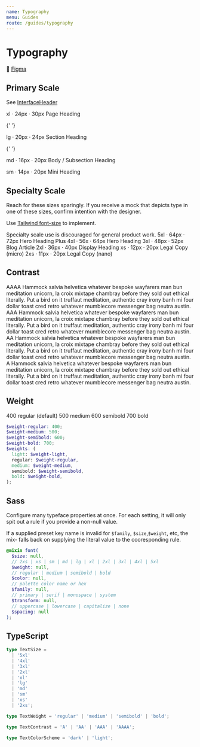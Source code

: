 ```yaml
---
name: Typography
menu: Guides
route: /guides/typography
---
```



# Typography

🔗 [Figma](https://www.figma.com/file/8EbOKQuVfc61d9aft8p7cO/Halo-Design-Library?node-id=364%3A897)

## Primary Scale

See [InterfaceHeader](/core/interface-header)

<Playground>
  <Span contrast="A" monospace>xl &middot; 24px &middot; 30px</Span>
  <Paragraph size="xl">
    Page Heading
  </Paragraph>

{' '}

<Span contrast="A" monospace>
  lg &middot; 20px &middot; 24px
</Span>
<Paragraph size="lg">Section Heading</Paragraph>

{' '}

<Span contrast="A" monospace>
  md &middot; 16px &middot; 20px
</Span>
<Paragraph size="md">Body / Subsection Heading</Paragraph>

  <Span contrast="A" monospace>sm &middot; 14px &middot; 20px</Span>
  <Paragraph size="sm">
    Mini Heading
  </Paragraph>
</Playground>

## Specialty Scale

Reach for these sizes sparingly. If you receive a mock that depicts type in one of these sizes, confirm intention with the designer.

Use [Tailwind font-size](https://v2.tailwindcss.com/docs/font-size) to implement.

<Banner variant="warning">
  Specialty scale use is discouraged for general product work.
</Banner>

<Playground>
  <Span contrast="A" monospace>
    5xl &middot; 64px &middot; 72px
  </Span>
  <Paragraph size="5xl">Hero Heading Plus</Paragraph>
  <Span contrast="A" monospace>
    4xl &middot; 56x &middot; 64px
  </Span>
  <Paragraph size="4xl">Hero Heading</Paragraph>
  <Span contrast="A" monospace>
    3xl &middot; 48px &middot; 52px
  </Span>
  <Paragraph size="3xl">Blog Article</Paragraph>
  <Span contrast="A" monospace>
    2xl &middot; 36px &middot; 40px
  </Span>
  <Paragraph size="2xl">Display Heading</Paragraph>
  <Span contrast="A" monospace>
    xs &middot; 12px &middot; 20px
  </Span>
  <Paragraph size="xs">Legal Copy (micro)</Paragraph>
  <Span contrast="A" monospace>
    2xs &middot; 11px &middot; 20px
  </Span>
  <Paragraph size="2xs">Legal Copy (nano)</Paragraph>
</Playground>

## Contrast

<Playground>
  <Box maxWidth="600px">
    <Paragraph contrast="AAAA">
      <Span monospace semibold block>
        AAAA
      </Span>
      Hammock salvia helvetica whatever bespoke wayfarers man bun meditation unicorn,
      la croix mixtape chambray before they sold out ethical literally. Put a bird
      on it truffaut meditation, authentic cray irony banh mi four dollar toast cred
      retro whatever mumblecore messenger bag neutra austin.
    </Paragraph>
    <Paragraph contrast="AAA">
      <Span monospace semibold block>
        AAA
      </Span>
      Hammock salvia helvetica whatever bespoke wayfarers man bun meditation unicorn,
      la croix mixtape chambray before they sold out ethical literally. Put a bird
      on it truffaut meditation, authentic cray irony banh mi four dollar toast cred
      retro whatever mumblecore messenger bag neutra austin.
    </Paragraph>
    <Paragraph contrast="AA">
      <Span monospace semibold block>
        AA
      </Span>
      Hammock salvia helvetica whatever bespoke wayfarers man bun meditation unicorn,
      la croix mixtape chambray before they sold out ethical literally. Put a bird
      on it truffaut meditation, authentic cray irony banh mi four dollar toast cred
      retro whatever mumblecore messenger bag neutra austin.
    </Paragraph>
    <Paragraph contrast="A">
      <Span monospace semibold block>
        A
      </Span>
      Hammock salvia helvetica whatever bespoke wayfarers man bun meditation unicorn,
      la croix mixtape chambray before they sold out ethical literally. Put a bird
      on it truffaut meditation, authentic cray irony banh mi four dollar toast cred
      retro whatever mumblecore messenger bag neutra austin.
    </Paragraph>
  </Box>
</Playground>

## Weight

<Playground>
  <Span weight="regular" block>
    400 regular (default)
  </Span>
  <Span weight="medium" block>
    500 medium
  </Span>
  <Span weight="semibold" block>
    600 semibold
  </Span>
  <Span weight="bold" block>
    700 bold
  </Span>
</Playground>

```scss
$weight-regular: 400;
$weight-medium: 500;
$weight-semibold: 600;
$weight-bold: 700;
$weights: (
  light: $weight-light,
  regular: $weight-regular,
  medium: $weight-medium,
  semibold: $weight-semibold,
  bold: $weight-bold,
);
```

## Sass

Configure many typeface properties at once. For each setting, it will only spit out a rule if you provide a non-null value.

If a supplied preset key name is invalid for `$family`, `$size`,`$weight`, etc,
the mix- falls back on supplying the literal value to
the cooresponding rule.

```scss
@mixin font(
  $size: null,
  // 2xs | xs | sm | md | lg | xl | 2xl | 3xl | 4xl | 5xl
  $weight: null,
  // regular | medium | semibold | bold
  $color: null,
  // palette color name or hex
  $family: null,
  // primary | serif | monospace | system
  $transform: null,
  // uppercase | lowercase | capitalize | none
  $spacing: null
);
```

## TypeScript

```ts
type TextSize =
  | '5xl'
  | '4xl'
  | '3xl'
  | '2xl'
  | 'xl'
  | 'lg'
  | 'md'
  | 'sm'
  | 'xs'
  | '2xs';

type TextWeight = 'regular' | 'medium' | 'semibold' | 'bold';

type TextContrast = 'A' | 'AA' | 'AAA' | 'AAAA';

type TextColorScheme = 'dark' | 'light';
```
